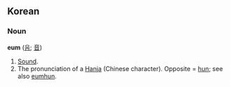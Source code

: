 ==Korean==
===Noun===
'''eum''' ([[음]]; [[音]])
# [[Sound]].
# The pronunciation of a [[Hanja]] (Chinese character).  Opposite = [[hun]]; see also [[eumhun]].
